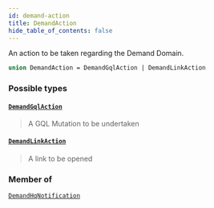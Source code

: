```yaml
---
id: demand-action
title: DemandAction
hide_table_of_contents: false
---
```








An action to be taken regarding the Demand Domain.

```graphql
union DemandAction = DemandGqlAction | DemandLinkAction
```


### Possible types

#### [`DemandGqlAction`](/demand/api/graphql-admin/reference/objects/demand-gql-action) <Badge class="secondary" text="object"/>
> A GQL Mutation to be undertaken
> 

#### [`DemandLinkAction`](/demand/api/graphql-admin/reference/objects/demand-link-action) <Badge class="secondary" text="object"/>
> A link to be opened
> 



### Member of

[`DemandHqNotification`](/demand/api/graphql-admin/reference/objects/demand-hq-notification)  <Badge class="secondary" text="object"/>



